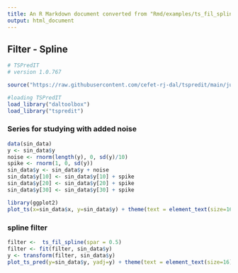 ```yaml
---
title: An R Markdown document converted from "Rmd/examples/ts_fil_spline.ipynb"
output: html_document
---
```


## Filter - Spline

```r
# TSPredIT
# version 1.0.767

source("https://raw.githubusercontent.com/cefet-rj-dal/tspredit/main/jupyter.R")

#loading TSPredIT
load_library("daltoolbox") 
load_library("tspredit") 
```

### Series for studying with added noise

```r
data(sin_data)
y <- sin_data$y
noise <- rnorm(length(y), 0, sd(y)/10)
spike <- rnorm(1, 0, sd(y))
sin_data$y <- sin_data$y + noise
sin_data$y[10] <- sin_data$y[10] + spike
sin_data$y[20] <- sin_data$y[20] + spike
sin_data$y[30] <- sin_data$y[30] + spike
```

```r
library(ggplot2)
plot_ts(x=sin_data$x, y=sin_data$y) + theme(text = element_text(size=16))
```

### spline filter

```r
filter <-  ts_fil_spline(spar = 0.5)
filter <- fit(filter, sin_data$y)
y <- transform(filter, sin_data$y)
plot_ts_pred(y=sin_data$y, yadj=y) + theme(text = element_text(size=16))
```

